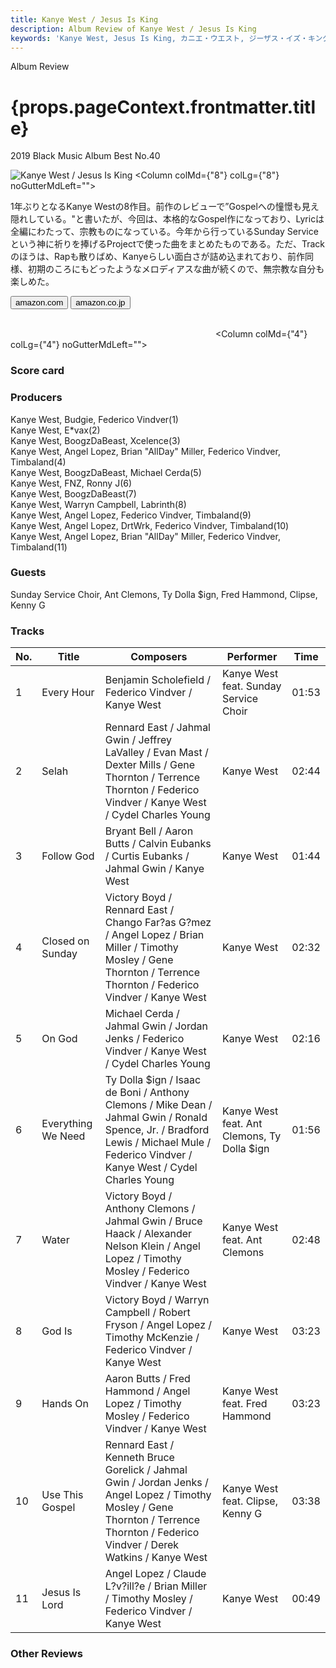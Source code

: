 ```yaml
---
title: Kanye West / Jesus Is King
description: Album Review of Kanye West / Jesus Is King
keywords: 'Kanye West, Jesus Is King, カニエ・ウエスト, ジーザス・イズ・キング'
---
```





<p className="largeP">Album Review</p>
<h1 className="h1--no--margin">{props.pageContext.frontmatter.title}</h1>
<p className="largeP"><Link to="/best50/2019/">2019 Black Music Album Best No.40</Link></p>

<Row  className="image-card-group">
	<Column colMd={"4"} colLg={"4"} noGutterMdLeft="">
       <ImageCard>

![Kanye West / Jesus Is King](../../images/cd/kanyewest10L.jpg) 
</ImageCard>
	</Column>
	<Column colMd={"8"} colLg={"8"} noGutterMdLeft="">
	<p>
	1年ぶりとなるKanye Westの8作目。前作のレビューで”Gospelへの憧憬も見え隠れしている。"と書いたが、今回は、本格的なGospel作になっており、Lyricは全編にわたって、宗教ものになっている。今年から行っているSunday Service という神に祈りを捧げるProjectで使った曲をまとめたものである。ただ、Trackのほうは、Rapも散りばめ、Kanyeらしい面白さが詰め込まれており、前作同様、初期のころにもどったようなメロディアスな曲が続くので、無宗教な自分も楽しめた。
	</p>
	<div>
	  <Button href="https://amzn.to/2zYTiXh" kind="primary" size="small" renderIcon={ArrowUpRight24}>
      amazon.com
      </Button>
      <Button href="https://amzn.to/3dECcfN" kind="secondary" size="small" renderIcon={ArrowUpRight24}>
      amazon.co.jp
      </Button>
	</div>
	<a style="display:inline-block;overflow:hidden;background:url(https://linkmaker.itunes.apple.com/ja-jp/lockup.svg?releaseDate=2019-10-25&kind=album&bubble=apple_music&style=mono-black) no-repeat;width:180px;height:45px;" href="https://geo.music.apple.com/jp/album/jesus-is-king/1484936940?mt=1&app=music&ls=1&at=11lcug"></a>
	<a style="display:inline-block;overflow:hidden;background:url(https://linkmaker.itunes.apple.com/ja-jp/badge-lrg.svg?releaseDate=2019-10-25T00:00:00Z&kind=album&bubble=itunes_music) no-repeat;width:140px;height:45px;" href="https://geo.music.apple.com/jp/album/jesus-is-king/1484936940?app=itunes&at=11lcug"></a>
	</Column>
</Row>
<Row >
	<Column colMd={"4"} colLg={"4"} noGutterMdLeft="">
<div>
    <h3>Score card</h3>
	<SliderJS1 value="3" />
    <SliderJS2 value="3" />
	<SliderJS3 value="1" />
    <SliderJS4 value="8" />
</div>
</Column>
<Column colMd={"8"} colLg={"8"} noGutterMdLeft="">
<div>
<h3>Producers</h3>
<p>
Kanye West, Budgie, Federico Vindver(1)
<br/>Kanye West, E*vax(2)
<br/>Kanye West, BoogzDaBeast, Xcelence(3)
<br/>Kanye West, Angel Lopez, Brian "AllDay" Miller, Federico Vindver, Timbaland(4)
<br/>Kanye West, BoogzDaBeast, Michael Cerda(5)
<br/>Kanye West, FNZ, Ronny J(6)
<br/>Kanye West, BoogzDaBeast(7)
<br/>Kanye West, Warryn Campbell, Labrinth(8)
<br/>Kanye West, Angel Lopez, Federico Vindver, Timbaland(9)
<br/>Kanye West, Angel Lopez, DrtWrk, Federico Vindver, Timbaland(10)
<br/>Kanye West, Angel Lopez, Brian "AllDay" Miller, Federico Vindver, Timbaland(11)
</p>
<h3>Guests</h3>
<p>
Sunday Service Choir, Ant Clemons, Ty Dolla $ign, Fred Hammond, Clipse, Kenny G
</p>
</div>
</Column>
</Row>

<h3>Tracks</h3>

| No. |	 Title             | Composers                                                                                                                                                                             |	 Performer                               | Time	 |
| --- |	------------------ | ------------------------------------------------------------------------------------------------------------------------------------------------------------------------------------- | ------------------------------------------- | ----- |
| 1	  |	Every Hour         | Benjamin Scholefield / Federico Vindver / Kanye West                                                                                                                                  | Kanye West feat. Sunday Service Choir       | 01:53 |
| 2	  |	Selah              | Rennard East / Jahmal Gwin / Jeffrey LaValley / Evan Mast / Dexter Mills / Gene Thornton / Terrence Thornton / Federico Vindver / Kanye West / Cydel Charles Young                    | Kanye West                                  | 02:44 |
| 3	  |	Follow God         | Bryant Bell / Aaron Butts / Calvin Eubanks / Curtis Eubanks / Jahmal Gwin / Kanye West                                                                                                | Kanye West                                  | 01:44 |
| 4	  |	Closed on Sunday   | Victory Boyd / Rennard East / Chango Far?as G?mez / Angel Lopez / Brian Miller / Timothy Mosley / Gene Thornton / Terrence Thornton / Federico Vindver / Kanye West                   | Kanye West                                  | 02:32 |
| 5	  |	On God             | Michael Cerda / Jahmal Gwin / Jordan Jenks / Federico Vindver / Kanye West / Cydel Charles Young                                                                                      | Kanye West                                  | 02:16 |
| 6	  |	Everything We Need | Ty Dolla $ign / Isaac de Boni / Anthony Clemons / Mike Dean / Jahmal Gwin / Ronald Spence, Jr. / Bradford Lewis / Michael Mule / Federico Vindver / Kanye West / Cydel Charles Young  | Kanye West feat. Ant Clemons, Ty Dolla $ign | 01:56 |
| 7	  |	Water              | Victory Boyd / Anthony Clemons / Jahmal Gwin / Bruce Haack / Alexander Nelson Klein / Angel Lopez / Timothy Mosley / Federico Vindver / Kanye West                                    | Kanye West feat. Ant Clemons                | 02:48 |
| 8	  |	God Is             | Victory Boyd / Warryn Campbell / Robert Fryson / Angel Lopez / Timothy McKenzie / Federico Vindver / Kanye West                                                                       | Kanye West                                  | 03:23 |
| 9	  |	Hands On           | Aaron Butts / Fred Hammond / Angel Lopez / Timothy Mosley / Federico Vindver / Kanye West                                                                                             | Kanye West feat. Fred Hammond               | 03:23 |
| 10  |	Use This Gospel    | Rennard East / Kenneth Bruce Gorelick / Jahmal Gwin / Jordan Jenks / Angel Lopez / Timothy Mosley / Gene Thornton / Terrence Thornton / Federico Vindver / Derek Watkins / Kanye West | Kanye West feat. Clipse, Kenny G            | 03:38 |
| 11  |	Jesus Is Lord      | Angel Lopez / Claude L?v?ill?e / Brian Miller / Timothy Mosley / Federico Vindver / Kanye West                                                                                        | Kanye West                                  | 00:49 |

<h3>Other Reviews</h3>

<Row>
<Column colMd={3} colLg={3} noGutterMdLeft>
<Review1 />
</Column>
<Column colMd={3} colLg={3} noGutterMdLeft>
<Review2 />
</Column>
</Row>

<Row>
<Column colMd={3} colLg={3} noGutterMdLeft>
<Review3 />
</Column>
</Row>